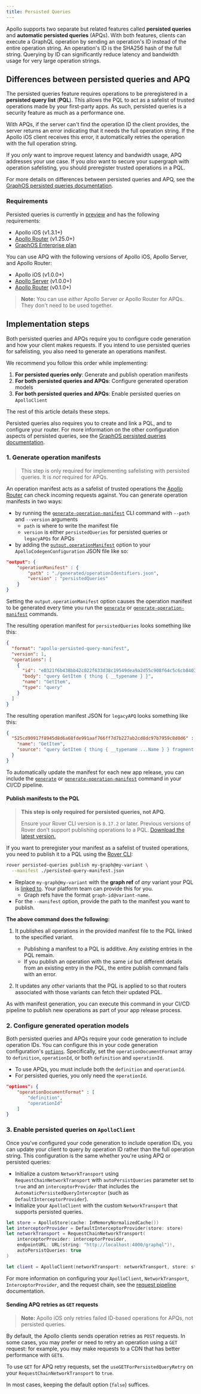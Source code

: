 ```yaml
---
title: Persisted Queries
---
```


Apollo supports two separate but related features called **persisted queries** and **automatic persisted queries** (APQs).
With both features, clients can execute a GraphQL operation by sending an operation's ID instead of the entire operation string. An operation's ID is the SHA256 hash of the full string. Querying by ID can significantly reduce latency and bandwidth usage for very large operation strings.

## Differences between persisted queries and APQ

The persisted queries feature requires operations to be preregistered in a **persisted query list** (**PQL**). 
This allows the PQL to act as a safelist of trusted operations made by your first-party apps. As such, persisted queries is a security feature as much as a performance one.

With APQs, if the server can't find the operation ID the client provides, the server returns an error indicating that it needs the full operation string. If the Apollo iOS client receives this error, it automatically retries the operation with the full operation string.

If you _only_ want to improve request latency and bandwidth usage, APQ addresses your use case. If you _also_ want to secure your supergraph with operation safelisting, you should preregister trusted operations in a PQL.

For more details on differences between persisted queries and APQ, see the [GraphOS persisted queries documentation](/graphos/operations/persisted-queries#differences-from-automatic-persisted).

### Requirements

Persisted queries is currently in [preview](/resources/product-launch-stages#preview) and has the following requirements:
- Apollo iOS (v1.3.1+)
- [Apollo Router](/router) (v1.25.0+)
- [GraphOS Enterprise plan](/graphos/enterprise/)

You can use APQ with the following versions of Apollo iOS, Apollo Server, and Apollo Router:
- Apollo iOS (v1.0.0+)
- [Apollo Server](/apollo-server/) (v1.0.0+)
- [Apollo Router](/router) (v0.1.0+)

> **Note:** You can use _either_ Apollo Server _or_ Apollo Router for APQs. They don't need to be used together.

## Implementation steps

Both persisted queries and APQs require you to configure code generation and how your client makes requests. If you intend to use persisted queries for safelisting, you also need to generate an operations manifest.

We recommend you follow this order while implementing: 

1. **For persisted queries only**: Generate and publish operation manifests
2. **For both persisted queries and APQs**: Configure generated operation models
3. **For both persisted queries and APQs**: Enable persisted queries on `ApolloClient`

The rest of this article details these steps.

Persisted queries also requires you to create and link a PQL, and to configure your router. For more information on the other configuration aspects of persisted queries, see the [GraphOS persisted queries documentation](/graphos/operations/persisted-queries).

### 1. Generate operation manifests

> This step is only required for implementing safelisting with persisted queries. It is _not_ required for APQs.

An operation manifest acts as a safelist of trusted operations the [Apollo Router](/router/) can check incoming requests against. You can generate operation manifests in two ways:
- by running the [`generate-operation-manifest`](./../code-generation/codegen-cli#generate-operation-manifest) CLI command with `--path` and `--version` arguments
    - `path` is where to write the manifest file
    - `version` is either `persistedQueries` for persisted queries or `legacyAPQs` for APQs
- by adding the [`output.operationManifest`](./../code-generation/codegen-configuration#operation-manifest) option to your `ApolloCodegenConfiguration` JSON file like so:

```json title="apollo-codegen-config.json"
"output": {
    "operationManifest" : {
        "path" : "./generated/operationIdentifiers.json",
        "version" : "persistedQueries"
    }
}
```

Setting the `output.operationManifest` option causes the operation manifest to be generated every time you run the [`generate`](./../code-generation/codegen-cli#generate) or [`generate-operation-manifest`](./../code-generation/codegen-cli#generate-operation-manifest) commands.

The resulting operation manifest for `persistedQueries` looks something like this: 

```json title="operationIdentifiers.json"
{
  "format": "apollo-persisted-query-manifest",
  "version": 1,
  "operations": [
    {
      "id": "e0321f6b438bb42c022f633d38c19549dea9a2d55c908f64c5c6cb8403442fef",
      "body": "query GetItem { thing { __typename } }",
      "name": "GetItem",
      "type": "query"
    }
  ]
}
```

The resulting operation manifest JSON for `legacyAPQ` looks something like this: 

```json title="operationIdentifiers.json"
{
  "525cd90917f8945d8d6a68fde991aaf766ff7d7b227ab2cd8dc97b7959c8d0d6" : {
    "name": "GetItem",
    "source": "query GetItem { thing { __typename ...Name } } fragment Name on Item { __typename name }"
  }
}
```

To automatically update the manifest for each new app release, you can include the [`generate`](./../code-generation/codegen-cli#generate) or [`generate-operation-manifest`](./../code-generation/codegen-cli#generate-operation-manifest) command in your CI/CD pipeline.

#### Publish manifests to the PQL

<blockquote>

**This step is only required for persisted queries, not APQ.**

Ensure your Rover CLI version is `0.17.2` or later. Previous versions of Rover don't support publishing operations to a PQL.
[Download the latest version.](/rover/getting-started/)

</blockquote>

If you want to preregister your manifest as a safelist of trusted operations, you need to publish it to a PQL using the [Rover CLI](/rover/):

```bash title="Example command"
rover persisted-queries publish my-graph@my-variant \
  --manifest ./persisted-query-manifest.json
```

- Replace `my-graph@my-variant` with the **graph ref** of _any_ variant your PQL is [linked to](/graphos/operations/persisted-queries#12-link-the-pql-to-variants). Your platform team can provide this for you.
    - Graph refs have the format `graph-id@variant-name`.
- For the `--manifest` option, provide the path to the manifest you want to publish.

**The above command does the following:**

1. It publishes all operations in the provided manifest file to the PQL linked to the specified variant.
    - Publishing a manifest to a PQL is additive. Any _existing_ entries in the PQL remain.
    - If you publish an operation with the same `id` but different details from an existing entry in the PQL, the entire publish command fails with an error.

2. It updates any _other_ variants that the PQL is applied to so that routers associated with those variants can fetch their updated PQL.

As with manifest generation, you can execute this command in your CI/CD pipeline to publish new operations as part of your app release process.

### 2. Configure generated operation models

Both persisted queries and APQs require your code generation to include operation IDs. You can configure this in your code generation configuration's [`options`](output-options).
Specifically, set the `operationDocumentFormat` array to `definition`, `operationId`, or both `definition` and `operationId`.
- To use APQs, you must include both the `definition` and `operationId`.
- For persisted queries, you only need the `operationId`.

```json title="apollo-codegen-config.json"
"options": {
    "operationDocumentFormat" : [
        "definition",
        "operationId"
    ]
}
```

### 3. Enable persisted queries on `ApolloClient`

Once you've configured your code generation to include operation IDs, you can update your client to query by operation ID rather than the full operation string. This configuration is the same whether you're using APQ or persisted queries:

- Initialize a custom `NetworkTransport` using `RequestChainNetworkTransport` with `autoPersistQueries` parameter set to `true` and an `interceptorProvider` that includes the `AutomaticPersistedQueryInterceptor` (such as `DefaultInterceptorProvider`).
- Initialize your `ApolloClient` with the custom `NetworkTransport` that supports persisted queries.

```swift
let store = ApolloStore(cache: InMemoryNormalizedCache())
let interceptorProvider = DefaultInterceptorProvider(store: store)
let networkTransport = RequestChainNetworkTransport(
    interceptorProvider: interceptorProvider,
    endpointURL: URL(string: "http://localhost:4000/graphql")!,
    autoPersistQueries: true
)

let client = ApolloClient(networkTransport: networkTransport, store: store)
```

For more information on configuring your `ApolloClient`, `NetworkTransport`, `InterceptorProvider`, and the request chain, see the [request pipeline](./../networking/request-pipeline) documentation.

#### Sending APQ retries as `GET` requests

> **Note:** Apollo iOS only retries failed ID-based operations for APQs, not persisted queries.

By default, the Apollo clients sends operation retries as `POST` requests.  In some cases, you may prefer or need to retry an operation using a `GET` request: for example, you may make requests to a CDN that has better performance with `GET`s.

To use `GET` for APQ retry requests, set the `useGETForPersistedQueryRetry` on your `RequestChainNetworkTransport` to `true`.

In most cases, keeping the default option (`false`) suffices.